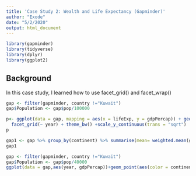 ```yaml
---
title: 'Case Study 2: Wealth and Life Expectancy (Gapminder)'
author: "Exode"
date: "5/2/2020"
output: html_document
---
```

```r
library(gapminder)
library(tidyverse)
library(dplyr)
library(ggplot2)
```

## Background

In this case study, I learned how to use facet_grid() and facet_wrap()

```r
gap <- filter(gapminder, country !="Kuwait")
gap$Population <- gap$pop/100000

```

```r
p<- ggplot(data = gap, mapping = aes(x = lifeExp, y = gdpPercap)) + geom_point(mapping = aes(color = continent, size = Population))+
  facet_grid(~ year) + theme_bw() +scale_y_continuous(trans = "sqrt")
p
```

```r
gap1 <- gap %>% group_by(continent) %>% summarise(mean= weighted.mean(gdpPercap))
gap1
```


```r
gap <- filter(gapminder, country !="Kuwait")
gap$Population <- gap$pop/40000
ggplot(data = gap,aes(year, gdpPercap))+geom_point(aes(color = continent, size = Population))+facet_wrap(~continent) + theme_bw() +scale_y_continuous(trans = "sqrt")+geom_path(aes(linetype=continent))
```

